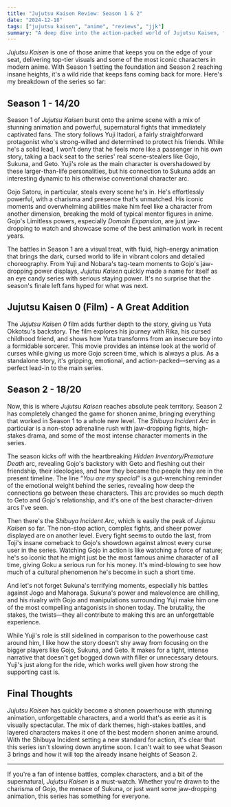 ```yaml
---
title: "Jujutsu Kaisen Review: Season 1 & 2"
date: "2024-12-18"
tags: ["jujutsu kaisen", "anime", "reviews", "jjk"]
summary: "A deep dive into the action-packed world of Jujutsu Kaisen, from Season 1's strong start to Season 2's absolute peak."
---
```


_Jujutsu Kaisen_ is one of those anime that keeps you on the edge of your seat, delivering top-tier visuals and some of the most iconic characters in modern anime. With Season 1 setting the foundation and Season 2 reaching insane heights, it's a wild ride that keeps fans coming back for more. Here's my breakdown of the series so far:

## Season 1 - **14/20**

Season 1 of _Jujutsu Kaisen_ burst onto the anime scene with a mix of stunning animation and powerful, supernatural fights that immediately captivated fans. The story follows Yuji Itadori, a fairly straightforward protagonist who's strong-willed and determined to protect his friends. While he's a solid lead, I won't deny that he feels more like a passenger in his own story, taking a back seat to the series' real scene-stealers like Gojo, Sukuna, and Geto. Yuji's role as the main character is overshadowed by these larger-than-life personalities, but his connection to Sukuna adds an interesting dynamic to his otherwise conventional character arc.

Gojo Satoru, in particular, steals every scene he's in. He's effortlessly powerful, with a charisma and presence that's unmatched. His iconic moments and overwhelming abilities make him feel like a character from another dimension, breaking the mold of typical mentor figures in anime. Gojo's Limitless powers, especially _Domain Expansion_, are just jaw-dropping to watch and showcase some of the best animation work in recent years.

The battles in Season 1 are a visual treat, with fluid, high-energy animation that brings the dark, cursed world to life in vibrant colors and detailed choreography. From Yuji and Nobara's tag-team moments to Gojo's jaw-dropping power displays, _Jujutsu Kaisen_ quickly made a name for itself as an eye candy series with serious staying power. It's no surprise that the season's finale left fans hyped for what was next.

## Jujutsu Kaisen 0 (Film) - A Great Addition

The _Jujutsu Kaisen 0_ film adds further depth to the story, giving us Yuta Okkotsu's backstory. The film explores his journey with Rika, his cursed childhood friend, and shows how Yuta transforms from an insecure boy into a formidable sorcerer. This movie provides an intense look at the world of curses while giving us more Gojo screen time, which is always a plus. As a standalone story, it's gripping, emotional, and action-packed—serving as a perfect lead-in to the main series.

## Season 2 - **18/20**

Now, this is where _Jujutsu Kaisen_ reaches absolute peak territory. Season 2 has completely changed the game for shonen anime, bringing everything that worked in Season 1 to a whole new level. The _Shibuya Incident Arc_ in particular is a non-stop adrenaline rush with jaw-dropping fights, high-stakes drama, and some of the most intense character moments in the series.

The season kicks off with the heartbreaking _Hidden Inventory/Premature Death_ arc, revealing Gojo's backstory with Geto and fleshing out their friendship, their ideologies, and how they became the people they are in the present timeline. The line “_You are my special_” is a gut-wrenching reminder of the emotional weight behind the series, revealing how deep the connections go between these characters. This arc provides so much depth to Geto and Gojo's relationship, and it's one of the best character-driven arcs I've seen.

Then there's the _Shibuya Incident Arc_, which is easily the peak of _Jujutsu Kaisen_ so far. The non-stop action, complex fights, and sheer power displayed are on another level. Every fight seems to outdo the last, from Toji's insane comeback to Gojo's showdown against almost every curse user in the series. Watching Gojo in action is like watching a force of nature; he's so iconic that he might just be the most famous anime character of all time, giving Goku a serious run for his money. It's mind-blowing to see how much of a cultural phenomenon he's become in such a short time.

And let's not forget Sukuna's terrifying moments, especially his battles against Jogo and Mahoraga. Sukuna's power and malevolence are chilling, and his rivalry with Gojo and manipulations surrounding Yuji make him one of the most compelling antagonists in shonen today. The brutality, the stakes, the twists—they all contribute to making this arc an unforgettable experience.

While Yuji's role is still sidelined in comparison to the powerhouse cast around him, I like how the story doesn't shy away from focusing on the bigger players like Gojo, Sukuna, and Geto. It makes for a tight, intense narrative that doesn't get bogged down with filler or unnecessary detours. Yuji's just along for the ride, which works well given how strong the supporting cast is.

## Final Thoughts

_Jujutsu Kaisen_ has quickly become a shonen powerhouse with stunning animation, unforgettable characters, and a world that's as eerie as it is visually spectacular. The mix of dark themes, high-stakes battles, and layered characters makes it one of the best modern shonen anime around. With the Shibuya Incident setting a new standard for action, it's clear that this series isn't slowing down anytime soon. I can't wait to see what Season 3 brings and how it will top the already insane heights of Season 2.

---

If you're a fan of intense battles, complex characters, and a bit of the supernatural, _Jujutsu Kaisen_ is a must-watch. Whether you're drawn to the charisma of Gojo, the menace of Sukuna, or just want some jaw-dropping animation, this series has something for everyone.
